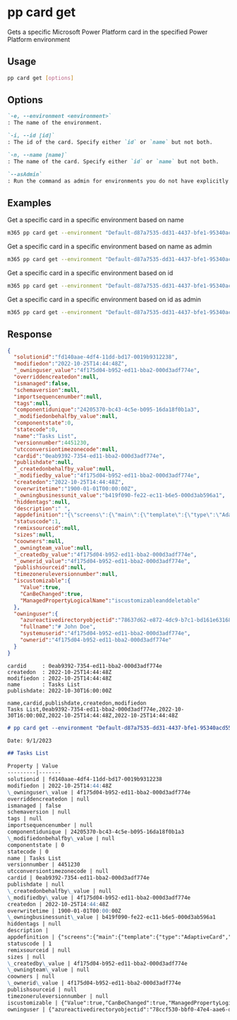 
# pp card get

Gets a specific Microsoft Power Platform card in the specified Power Platform environment

## Usage

```sh
pp card get [options]
```

## Options

```md defintion-list
`-e, --environment <environment>`
: The name of the environment.

`-i, --id [id]`
: The id of the card. Specify either `id` or `name` but not both.

`-n, --name [name]`
: The name of the card. Specify either `id` or `name` but not both.

`--asAdmin`
: Run the command as admin for environments you do not have explicitly assigned permissions to.
```

<Global />

## Examples

Get a specific card in a specific environment based on name

```sh
m365 pp card get --environment "Default-d87a7535-dd31-4437-bfe1-95340acd55c5" --name "CLI 365 Card"
```

Get a specific card in a specific environment based on name as admin

```sh
m365 pp card get --environment "Default-d87a7535-dd31-4437-bfe1-95340acd55c5" --name "CLI 365 Card" --asAdmin
```

Get a specific card in a specific environment based on id

```sh
m365 pp card get --environment "Default-d87a7535-dd31-4437-bfe1-95340acd55c5" --id "408e3f42-4c9e-4c93-8aaf-3cbdea9179aa"
```

Get a specific card in a specific environment based on id as admin

```sh
m365 pp card get --environment "Default-d87a7535-dd31-4437-bfe1-95340acd55c5" --id "408e3f42-4c9e-4c93-8aaf-3cbdea9179aa" --asAdmin
```

## Response

<Tabs>
  <TabItem value="JSON">

  ```json
  {
    "solutionid":"fd140aae-4df4-11dd-bd17-0019b9312238",
    "modifiedon":"2022-10-25T14:44:48Z",
    "_owninguser_value":"4f175d04-b952-ed11-bba2-000d3adf774e",
    "overriddencreatedon":null,
    "ismanaged":false,
    "schemaversion":null,
    "importsequencenumber":null,
    "tags":null,
    "componentidunique":"24205370-bc43-4c5e-b095-16da18f0b1a3",
    "_modifiedonbehalfby_value":null,
    "componentstate":0,
    "statecode":0,
    "name":"Tasks List",
    "versionnumber":4451230,
    "utcconversiontimezonecode":null,
    "cardid":"0eab9392-7354-ed11-bba2-000d3adf774e",
    "publishdate":null,
    "_createdonbehalfby_value":null,
    "_modifiedby_value":"4f175d04-b952-ed11-bba2-000d3adf774e",
    "createdon":"2022-10-25T14:44:48Z",
    "overwritetime":"1900-01-01T00:00:00Z",
    "_owningbusinessunit_value":"b419f090-fe22-ec11-b6e5-000d3ab596a1",
    "hiddentags":null,
    "description":" ",
    "appdefinition":"{\"screens\":{\"main\":{\"template\":{\"type\":\"AdaptiveCard\",\"body\":[{\"type\":\"TextBlock\",\"size\":\"Medium\",\"weight\":\"bolder\",\"text\":\"Your card title goes here\"},{\"type\":\"TextBlock\",\"text\":\"Add and remove element to customize your new card.\",\"wrap\":true}],\"actions\":[],\"$schema\":\"http://adaptivecards.io/schemas/1.4.0/adaptive-card.json\",\"version\":\"1.4\"},\"verbs\":{\"submit\":\"echo\"}}},\"sampleData\":{\"main\":{}},\"connections\":{},\"variables\":{},\"flows\":{}}",
    "statuscode":1,
    "remixsourceid":null,
    "sizes":null,
    "coowners":null,
    "_owningteam_value":null,
    "_createdby_value":"4f175d04-b952-ed11-bba2-000d3adf774e",
    "_ownerid_value":"4f175d04-b952-ed11-bba2-000d3adf774e",
    "publishsourceid":null,
    "timezoneruleversionnumber":null,
    "iscustomizable":{
      "Value":true,
      "CanBeChanged":true,
      "ManagedPropertyLogicalName":"iscustomizableanddeletable"
    },
    "owninguser":{
      "azureactivedirectoryobjectid":"78637d62-e872-4dc9-b7c1-bd161e631682",
      "fullname":"# John Doe",
      "systemuserid":"4f175d04-b952-ed11-bba2-000d3adf774e",
      "ownerid":"4f175d04-b952-ed11-bba2-000d3adf774e"
    }
  }
  ```

  </TabItem>
  <TabItem value="Text">

  ```text
  cardid     : 0eab9392-7354-ed11-bba2-000d3adf774e
  createdon  : 2022-10-25T14:44:48Z
  modifiedon : 2022-10-25T14:44:48Z
  name       : Tasks List
  publishdate: 2022-10-30T16:00:00Z
  ```

  </TabItem>
  <TabItem value="CSV">

  ```csv
  name,cardid,publishdate,createdon,modifiedon
  Tasks List,0eab9392-7354-ed11-bba2-000d3adf774e,2022-10-30T16:00:00Z,2022-10-25T14:44:48Z,2022-10-25T14:44:48Z
  ```

  </TabItem>
  <TabItem value="Markdown">

  ```md
  # pp card get --environment "Default-d87a7535-dd31-4437-bfe1-95340acd55c5" --id "0eab9392-7354-ed11-bba2-000d3adf774e"

  Date: 9/1/2023

  ## Tasks List

  Property | Value
  ---------|-------
  solutionid | fd140aae-4df4-11dd-bd17-0019b9312238
  modifiedon | 2022-10-25T14:44:48Z
  \_owninguser\_value | 4f175d04-b952-ed11-bba2-000d3adf774e
  overriddencreatedon | null
  ismanaged | false
  schemaversion | null
  tags | null
  importsequencenumber | null
  componentidunique | 24205370-bc43-4c5e-b095-16da18f0b1a3
  \_modifiedonbehalfby\_value | null
  componentstate | 0
  statecode | 0
  name | Tasks List
  versionnumber | 4451230
  utcconversiontimezonecode | null
  cardid | 0eab9392-7354-ed11-bba2-000d3adf774e
  publishdate | null
  \_createdonbehalfby\_value | null
  \_modifiedby\_value | 4f175d04-b952-ed11-bba2-000d3adf774e
  createdon | 2022-10-25T14:44:48Z
  overwritetime | 1900-01-01T00:00:00Z
  \_owningbusinessunit\_value | b419f090-fe22-ec11-b6e5-000d3ab596a1
  hiddentags | null
  description |
  appdefinition | {"screens":{"main":{"template":{"type":"AdaptiveCard","body":[{"type":"TextBlock","size":"Medium","weight":"bolder","text":"Your card title goes here"},{"type":"TextBlock","text":"Add and remove element to customize your new card.","wrap":true}],"actions":[],"$schema":"http://adaptivecards.io/schemas/1.4.0/adaptive-card.json","version":"1.4"},"verbs":{"submit":"echo"}}},"sampleData":{"main":{}},"connections":{},"variables":{},"flows":{}}
  statuscode | 1
  remixsourceid | null
  sizes | null
  \_createdby\_value | 4f175d04-b952-ed11-bba2-000d3adf774e
  \_owningteam\_value | null
  coowners | null
  \_ownerid\_value | 4f175d04-b952-ed11-bba2-000d3adf774e
  publishsourceid | null
  timezoneruleversionnumber | null
  iscustomizable | {"Value":true,"CanBeChanged":true,"ManagedPropertyLogicalName":"iscustomizableanddeletable"}
  owninguser | {"azureactivedirectoryobjectid":"78ccf530-bbf0-47e4-aae6-da5f8c6fb142","fullname":"# John Doe","systemuserid":"4f175d04-b952-ed11-bba2-000d3adf774e","ownerid":"4f175d04-b952-ed11-bba2-000d3adf774e"}
  ```

  </TabItem>
</Tabs>

